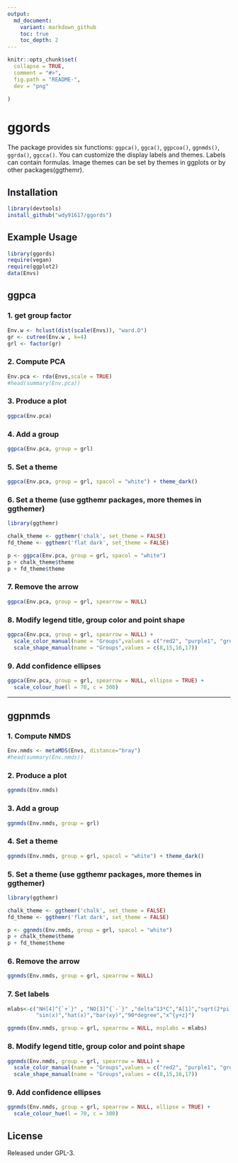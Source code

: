 ```yaml
---
output:
  md_document:
    variant: markdown_github
    toc: true
    toc_depth: 2
---
```


<!-- README.md is generated from README.Rmd. Please edit that file -->

```r
knitr::opts_chunk$set(
  collapse = TRUE,
  comment = "#>",
  fig.path = "README-",
  dev = "png"
  
)
```

# **ggords**

The package provides six functions: `ggpca()`, `ggca()`, `ggpcoa()`, `ggnmds()`, `ggrda()`, `ggcca()`.
You can customize the display labels and themes. Labels can contain formulas. Image themes can be set by themes in ggplots or by other packages(ggthemr).

## Installation

```r
library(devtools)
install_github("wdy91617/ggords")
```

## Example Usage


```r
library(ggords)
require(vegan)
require(ggplot2)
data(Envs)

```

## **ggpca**

### 1. get group factor

```r

Env.w <- hclust(dist(scale(Envs)), "ward.D")
gr <- cutree(Env.w , k=4)
grl <- factor(gr)
```


### 2. Compute PCA

```r
Env.pca <- rda(Envs,scale = TRUE)
#head(summary(Env.pca))
```

### 3. Produce a plot 

```r
ggpca(Env.pca)

```

### 4. Add a group

```r
ggpca(Env.pca, group = grl) 

```

### 5. Set a theme 

```r
ggpca(Env.pca, group = grl, spacol = "white") + theme_dark()

```

### 6. Set a theme (use ggthemr packages, more themes in ggthemer)
[](https://github.com/cttobin/ggthemr)
```r
library(ggthemr)

chalk_theme <- ggthemr('chalk', set_theme = FALSE)
fd_theme <- ggthemr('flat dark', set_theme = FALSE)

p <- ggpca(Env.pca, group = grl, spacol = "white")
p + chalk_theme$theme
p + fd_theme$theme
```

### 7. Remove the arrow

```r
ggpca(Env.pca, group = grl, spearrow = NULL)
```

### 8. Modify legend title, group color and point shape

```r
ggpca(Env.pca, group = grl, spearrow = NULL) + 
  scale_color_manual(name = "Groups",values = c("red2", "purple1", "grey20","cyan")) +
  scale_shape_manual(name = "Groups",values = c(8,15,16,17))

```

### 9. Add confidence ellipses

```r
ggpca(Env.pca, group = grl, spearrow = NULL, ellipse = TRUE) +
  scale_colour_hue(l = 70, c = 300)

```

*************************************************************************************************************
## **ggpnmds**

### 1. Compute NMDS

```r
Env.nmds <- metaMDS(Envs, distance="bray")
#head(summary(Env.nmds))
```

### 2. Produce a plot 

```r
ggnmds(Env.nmds)
```

### 3. Add a group

```r
ggnmds(Env.nmds, group = grl) 
```

### 4. Set a theme 

```r
ggnmds(Env.nmds, group = grl, spacol = "white") + theme_dark()

```

### 5. Set a theme (use ggthemr packages, more themes in ggthemer)
[](https://github.com/cttobin/ggthemr)

```r

library(ggthemr)

chalk_theme <- ggthemr('chalk', set_theme = FALSE)
fd_theme <- ggthemr('flat dark', set_theme = FALSE)

p <- ggnmds(Env.nmds, group = grl, spacol = "white")
p + chalk_theme$theme
p + fd_theme$theme
```


### 6. Remove the arrow

```r
ggnmds(Env.nmds, group = grl, spearrow = NULL)
```

### 7. Set labels

```r
mlabs<-c("NH[4]^{`+`}" , "NO[3]^{`-`}" ,"delta^13*C","A[1]","sqrt(2*pi)","frac(x^2,2)",
         "sin(x)","hat(x)","bar(xy)","90*degree","x^{y+z}")

ggnmds(Env.nmds, group = grl, spearrow = NULL, msplabs = mlabs)
```

### 8. Modify legend title, group color and point shape

```r
ggnmds(Env.nmds, group = grl, spearrow = NULL) + 
  scale_color_manual(name = "Groups",values = c("red2", "purple1", "grey20","cyan")) +
  scale_shape_manual(name = "Groups",values = c(8,15,16,17))
```

### 9. Add confidence ellipses

```r
ggnmds(Env.nmds, group = grl, spearrow = NULL, ellipse = TRUE) +
  scale_colour_hue(l = 70, c = 300)
```

License
-------
Released under GPL-3.